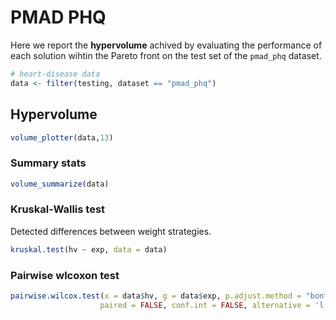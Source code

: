 # PMAD PHQ

Here we report the **hypervolume** achived by evaluating the performance of each solution wihtin the Pareto front on the test set of the `pmad_phq` dataset.

```r
# heart-disease data
data <- filter(testing, dataset == "pmad_phq")
```

## Hypervolume

```r
volume_plotter(data,13)
```

### Summary stats

```r
volume_summarize(data)
```

### Kruskal-Wallis test

Detected differences between weight strategies.

```r
kruskal.test(hv ~ exp, data = data)
```

### Pairwise wlcoxon test

```r
pairwise.wilcox.test(x = data$hv, g = data$exp, p.adjust.method = "bonferroni",
                    paired = FALSE, conf.int = FALSE, alternative = 'l')
```